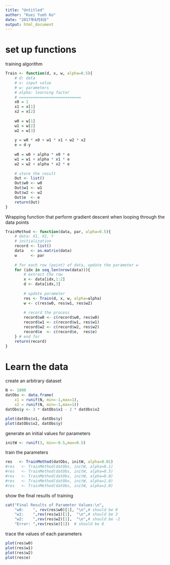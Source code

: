 ```yaml
---
title: "Untitled"
author: "Kuei Yueh Ko"
date: "2017年6月8日"
output: html_document
---
```


# set up functions
training algorithm
```r
Train <- function(d, x, w, alpha=0.5){
    # d: data
    # x: input value
    # w: parameters
    # alpha: learning factor
    # ===========================
    x0 = 1
    x1 = x[1]
    x2 = x[2]
    
    w0 = w[1]
    w1 = w[2]
    w2 = w[3]
    
    y = w0 * x0 + w1 * x1 + w2 * x2
    e = d-y
    
    w0 = w0 + alpha * x0 * e
    w1 = w1 + alpha * x1 * e
    w2 = w2 + alpha * x2 * e
    
    # store the result
    Out <- list()
    Out$w0 <- w0
    Out$w1 <- w1
    Out$w2 <- w2
    Out$e  <- e
    return(Out)
}
```

Wrapping function that perform gradient descent when looping through the data points
```r
TrainMethod <- function(data, par, alpha=0.5){
    # data: X1, X2, Y
    # initialization
    record <- list()
    data   <- as.matrix(data)
    w      <- par
    
    # for each row (point) of data, update the parameter w
    for (idx in seq_len(nrow(data))){
        # extract the row
        x <- data[idx,1:2]
        d <- data[idx,3]
        
        # update parameter
        res <- Train(d, x, w, alpha=alpha)
        w <- c(res$w0, res$w1, res$w2)
        
        # record the process
        record$w0 <- c(record$w0, res$w0)
        record$w1 <- c(record$w1, res$w1)
        record$w2 <- c(record$w2, res$w2)
        record$e  <- c(record$e,  res$e)
    } # end for
    return(record)
}

```

# Learn the data
create an arbitrary dataset
```r
N <- 1000
datObs <- data.frame(
    x1 = runif(N, min=-1,max=1),
    x2 = runif(N, min=-1,max=1))
datObs$y <- 3 * datObs$x1 - 2 * datObs$x2

plot(datObs$x1, datObs$y)
plot(datObs$x2, datObs$y)
```

generate an initial values for parameters
```r
initW <- runif(3, min=-0.5,max=0.5)
```

train the parameters
```r
res   <- TrainMethod(datObs, initW, alpha=0.01)
#res   <- TrainMethod(datObs, initW, alpha=0.1)
#res   <- TrainMethod(datObs, initW, alpha=0.5)
#res   <- TrainMethod(datObs, initW, alpha=0.8)
#res   <- TrainMethod(datObs, initW, alpha=1.0)
#res   <- TrainMethod(datObs, initW, alpha=2.0)
```

show the final results of training
```r
cat("Final Results of Parameter Values:\n",
    "w0:    ", rev(res$w0)[1], "\n",# should be 0
    "w1:    ",rev(res$w1)[1],  "\n",# should be 3
    "w2:    ",rev(res$w2)[1],  "\n",# should be -2
    "Error: ",rev(res$e)[1])  # should be 0
```

trace the values of each parameters
```r
plot(res$w0)
plot(res$w1)
plot(res$w2)
plot(res$e)
```


